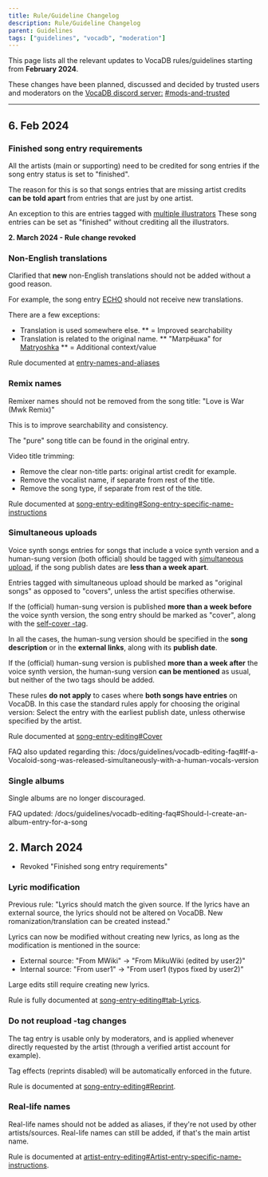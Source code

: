 ---
title: Rule/Guideline Changelog
description: Rule/Guideline Changelog
parent: Guidelines
tags: ["guidelines", "vocadb", "moderation"]
---

This page lists all the relevant updates to VocaDB rules/guidelines starting from **February 2024**.

These changes have been planned, discussed and decided by trusted users and moderators on the [VocaDB discord server:](https://discord.com/invite/3bwXQNXKCz) [#mods-and-trusted](https://discord.com/channels/309072240639737866/797103264655081492)

----

## 6. Feb 2024

### Finished song entry requirements

All the artists (main or supporting) need to be credited for song entries if the song entry status is set to "finished".

The reason for this is so that songs entries that are missing artist credits **can be told apart** from entries that are just by one artist.

An exception to this are entries tagged with [multiple illustrators](https://vocadb.net/T/297) These song entries can be set as "finished" without crediting all the illustrators.

**2. March 2024 - Rule change revoked**

### Non-English translations

Clarified that **new** non-English translations should not be added without a good reason.

For example, the song entry [ECHO](https://vocadb.net/S/68814) should not receive new translations.

There are a few exceptions:

* Translation is used somewhere else.
    ** = Improved searchability
* Translation is related to the original name.
    ** "Матрёшка" for [Matryoshka](https://vocadb.net/S/368)
    ** = Additional context/value


Rule documented at [entry-names-and-aliases](/docs/guidelines/entry-names-and-aliases)

### Remix names

Remixer names should not be removed from the song title: "Love is War (Mwk Remix)"

This is to improve searchability and consistency. 

The "pure" song title can be found in the original entry.

Video title trimming:

* Remove the clear non-title parts: original artist credit for example.
* Remove the vocalist name, if separate from rest of the title.
* Remove the song type, if separate from rest of the title.

Rule documented at [song-entry-editing#Song-entry-specific-name-instructions](/docs/songs/song-entry-editing#Song-entry-specific-name-instructions)

### Simultaneous uploads

Voice synth songs entries for songs that include a voice synth version and a human-sung version (both official) should be tagged with [simultaneous upload](https://vocadb.net/T/4946/simultaneous-upload), if the song publish dates are **less than a week apart**. 

Entries tagged with simultaneous upload should be marked as "original songs" as opposed to "covers", unless the artist specifies otherwise.

If the (official) human-sung version is published **more than a week before** the voice synth version, the song entry should be marked as "cover", along with the [self-cover -tag](https://vocadb.net/T/391/self-cover).

In all the cases, the human-sung version should be specified in the **song description** or in the **external links**, along with its **publish date**.

If the (official) human-sung version is published **more than a week after** the voice synth version, the human-sung version **can be mentioned** as usual, but neither of the two tags should be added.

These rules **do not apply** to cases where **both songs have entries** on VocaDB. In this case the standard rules apply for choosing the original version: Select the entry with the earliest publish date, unless otherwise specified by the artist.

Rule documented at [song-entry-editing#Cover](/docs/songs/song-entry-editing#Cover)

FAQ also updated regarding this: /docs/guidelines/vocadb-editing-faq#If-a-Vocaloid-song-was-released-simultaneously-with-a-human-vocals-version

### Single albums

Single albums are no longer discouraged.

FAQ updated: /docs/guidelines/vocadb-editing-faq#Should-I-create-an-album-entry-for-a-song

## 2. March 2024

* Revoked "Finished song entry requirements"

### Lyric modification

Previous rule: "Lyrics should match the given source. If the lyrics have an external source, the lyrics should not be altered on VocaDB. New romanization/translation can be created instead."

Lyrics can now be modified without creating new lyrics, as long as the modification is mentioned in the source: 

* External source: "From MWiki" -> "From MikuWiki (edited by user2)"
* Internal source: "From user1" -> "From user1 (typos fixed by user2)"

Large edits still require creating new lyrics.

Rule is fully documented at [song-entry-editing#tab-Lyrics](/docs/songs/song-entry-editing#tab-Lyrics).

### Do not reupload -tag changes

The tag entry is usable only by moderators, and is applied whenever directly requested by the artist (through a verified artist account for example).

Tag effects (reprints disabled) will be automatically enforced in the future.

Rule is documented at [song-entry-editing#Reprint](/docs/songs/song-entry-editing#Reprint).

### Real-life names

Real-life names should not be added as aliases, if they're not used by other artists/sources. Real-life names can still be added, if that's the main artist name. 

Rule is documented at [artist-entry-editing#Artist-entry-specific-name-instructions](/docs/artists/artist-entry-editing#Artist-entry-specific-name-instructions).